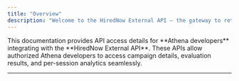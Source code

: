 ```yaml
---
title: "Overview"
description: "Welcome to the HiredNow External API — the gateway to retrieve campaign and evaluation data from the HiredNow system for the Athena project."
---
```


<Note>
  This documentation provides API access details for **Athena developers** integrating with the **HiredNow External API**. These APIs allow authorized Athena developers to access campaign details, evaluation results, and per-session analytics seamlessly.
</Note>

---